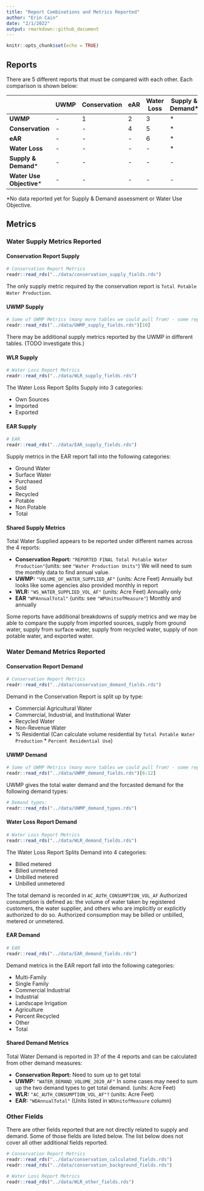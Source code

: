 ```yaml
---
title: "Report Combinations and Metrics Reported"
author: "Erin Cain"
date: "2/1/2022"
output: rmarkdown::github_document
---
```


```r
knitr::opts_chunk$set(echo = TRUE)
```

## Reports 

There are 5 different reports that must be compared with each other. Each comparison is shown below: 


|  | UWMP| Conservation| eAR| Water Loss| Supply & Demand* | Water Use Objective* | 
| -------------- | -------- | ------- | ------------ | ----------------| ---------- |---- | 
| **UWMP** | - | 1 | 2 | 3 | * | * |
| **Conservation** | - | - | 4 | 5 | * |  * | 
| **eAR** | - | - |- | 6 | * | * |
| **Water Loss** | - | - | - | - | * | * | 
| **Supply & Demand*** | - | - | - | - | - | * |
| **Water Use Objective*** | - | - | - | - | - | - |

*No data reported yet for Supply & Demand assessment or Water Use Objective. 

## Metrics

### Water Supply Metrics Reported 

#### Conservation Report Supply
```r
# Conservation Report Metrics
readr::read_rds("../data/conservation_supply_fields.rds")
```

The only supply metric required by the conservation report is `Total Potable Water Production`. 

#### UWMP Supply
```r
# Some of UWMP Metrics (many more tables we could pull from) - some reports give metrics for each month but others just have annual values.*
readr::read_rds("../data/UWMP_supply_fields.rds")[10]
```
There may be additional supply metrics reported by the UWMP in different tables. (TODO investigate this.)

#### WLR Supply
```r
# Water Loss Report Metrics
readr::read_rds("../data/WLR_supply_fields.rds")
```

The Water Loss Report Splits Supply into 3 categories: 

* Own Sources
* Imported
* Exported

#### EAR Supply
```r
# EAR 
readr::read_rds("../data/EAR_supply_fields.rds")
```

Supply metrics in the EAR report fall into the following categories: 

* Ground Water
* Surface Water
* Purchased 
* Sold
* Recycled
* Potable
* Non Potable 
* Total

#### Shared Supply Metrics 

Total Water Supplied appears to be reported under different names across the 4 reports: 

* **Conservation Report:** `"REPORTED FINAL Total Potable Water Production"`(units: see `"Water Production Units"`) We will need to sum the monthly data to find annual value. 
* **UWMP:** `"VOLUME_OF_WATER_SUPPLIED_AF"` (units: Acre Feet) Annually but looks like some agencies also provided monthly in report  
* **WLR:** `"WS_WATER_SUPPLIED_VOL_AF"` (units: Acre Feet) Annually only 
* **EAR** `"WPAnnualTotal"` (units: see `"WPUnitsofMeasure"`) Monthly and annually 

Some reports have additional breakdowns of supply metrics and we may be able to compare the supply from imported sources, supply from ground water, supply from surface water, supply from recycled water, supply of non potable water, and exported water. 


### Water Demand Metrics Reported 

#### Conservation Report Demand 
```r
# Conservation Report Metrics
readr::read_rds("../data/conservation_demand_fields.rds")
```

Demand in the Conservation Report is split up by type: 

* Commercial Agricultural Water
* Commercial, Industrial, and Institutional Water
* Recycled Water
* Non-Revenue Water 
* % Residential (Can calculate volume residential by `Total Potable Water Production` * `Percent Residential Use`)



#### UWMP Demand 
```r
# Some of UWMP Metrics (many more tables we could pull from) - some reports give metrics for each month but others just have annual values.*
readr::read_rds("../data/UWMP_demand_fields.rds")[6:12]
```

UWMP gives the total water demand and the forcasted demand for the following demand types: 

```r
# Demand types:
readr::read_rds("../data/UWMP_demand_types.rds")
```

#### Water Loss Report Demand 
```r
# Water Loss Report Metrics
readr::read_rds("../data/WLR_demand_fields.rds")
```
The Water Loss Report Splits Demand into 4 categories: 

* Billed metered 
* Billed unmetered 
* Unbilled metered
* Unbilled unmetered  

The total demand is recorded in `AC_AUTH_CONSUMPTION_VOL_AF` Authorized consumption is defined as: the volume of water taken by registered customers, the water supplier, and others who are implicitly or explicitly authorized to do so. Authorized consumption may be billed or unbilled, metered or unmetered.

#### EAR Demand 
```r
# EAR 
readr::read_rds("../data/EAR_demand_fields.rds")
```

Demand metrics in the EAR report fall into the following categories: 

* Multi-Family 
* Single Family
* Commercial Industrial 
* Industrial
* Landscape Irrigation 
* Agriculture 
* Percent Recycled 
* Other
* Total


#### Shared Demand Metrics

Total Water Demand is reported in 3? of the 4 reports and can be calculated from other demand measures: 

* **Conservation Report:** Need to sum up to get total 
* **UWMP:** `"WATER_DEMAND_VOLUME_2020_AF"` In some cases may need to sum up the two demand types to get total demand. (units: Acre Feet)
* **WLR:** `"AC_AUTH_CONSUMPTION_VOL_AF"?` (units: Acre Feet)
* **EAR:** `"WDAnnualTotal"` (Units listed in `WDUnitofMeasure` column)

### Other Fields 

There are other fields reported that are not directly related to supply and demand. Some of those fields are listed below. The list below does not cover all other additional fields reported. 
```r
# Conservation Report Metrics
readr::read_rds("../data/conservation_calculated_fields.rds")
readr::read_rds("../data/conservation_background_fields.rds")

# Water Loss Report Metrics
readr::read_rds("../data/WLR_other_fields.rds")
```